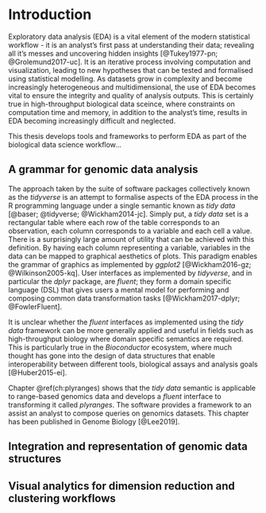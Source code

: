 # Introduction {#ch:intro}

Exploratory data analysis (EDA) is a vital element of the modern 
statistical workflow - it is an analyst’s first pass at 
understanding their data; revealing all it’s messes and 
uncovering hidden insights [@Tukey1977-pn; @Grolemund2017-uc]. 
It is an iterative process involving computation and visualization,
leading to new hypotheses that can be tested and formalised using 
statistical modelling. As datasets grow in complexity and become
increasingly heterogeneous and multidimensional, 
the use of EDA becomes vital to ensure the integrity and quality of analysis 
outputs. This is certainly true in high-throughput biological 
data sceince, where constraints on computation time and memory, in addition
to the analyst's time, results in EDA becoming increasingly difficult and 
neglected. 

This thesis develops tools and frameworks to perform EDA as part of the
biological data science workflow...  



## A grammar for genomic data analysis

The approach taken by the suite of software packages collectively known as the 
*tidyverse*  is an attempt to formalise aspects of the EDA process in the R
programming language under a single semantic known as *tidy data* 
[@baser; @tidyverse; @Wickham2014-jc]. Simply put, a *tidy data* set is a 
rectangular table where each row of the table corresponds to an  observation, 
each column corresponds to a variable and each cell a value. There is a 
surprisingly large amount of utility that can be achieved with this definition. 
By having each column representing a variable, variables in the data can be mapped
to graphical aesthetics of plots. This paradigm enables the grammar of graphics 
as implemented by *ggplot2* [@Wickham2016-gz; @Wilkinson2005-kq]. User interfaces
as implemented by *tidyverse*, and in particular the *dplyr* package, are *fluent*; 
they form a domain specific language (DSL) that gives users a mental model 
for performing and composing common data transformation tasks 
[@Wickham2017-dplyr; @FowlerFluent].

It is unclear whether the *fluent* interfaces as implemented using the
*tidy data* framework can be more generally applied and useful
in fields such as high-throughput biology where domain specific semantics are 
required. This is particularly true in the *Bioconductor* ecosystem, where much 
thought has gone into the design of data structures that enable interoperability
between different tools, biological assays and analysis goals [@Huber2015-ei].

Chapter \@ref(ch:plyranges) shows that the *tidy data* semantic is applicable
to range-based genomics data and develops a *fluent* interface to transforming
it called *plyranges*. The software provides a framework to an assist
an analyst to compose queries on genomics datasets. This chapter has been 
published in Genome Biology [@Lee2019].

## Integration and representation of genomic data structures 



## Visual analytics for dimension reduction and clustering workflows




